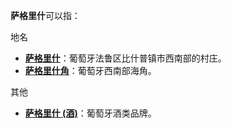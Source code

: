 '''萨格里什'''可以指：

;地名
*'''[[萨格里什|萨格里什]]'''：葡萄牙法鲁区比什普镇市西南部的村庄。
*'''[[萨格里什角|萨格里什角]]'''：葡萄牙西南部海角。
;其他
*'''[[萨格里什_(酒)|萨格里什 (酒)]]'''：葡萄牙酒类品牌。

{{disambig|Cat=四字消歧义}}
